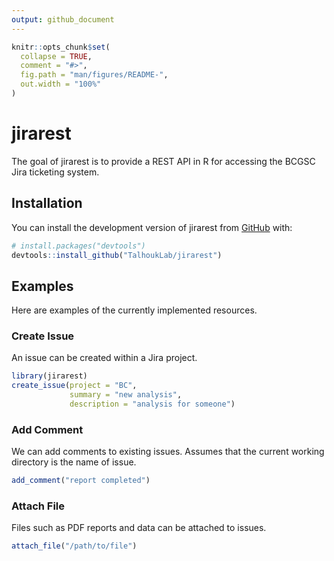 ```yaml
---
output: github_document
---
```


<!-- README.md is generated from README.Rmd. Please edit that file -->

```r
knitr::opts_chunk$set(
  collapse = TRUE,
  comment = "#>",
  fig.path = "man/figures/README-",
  out.width = "100%"
)
```

# jirarest

<!-- badges: start -->
<!-- badges: end -->

The goal of jirarest is to provide a REST API in R for accessing the BCGSC Jira ticketing system.

## Installation

You can install the development version of jirarest from [GitHub](https://github.com/) with:

``` r
# install.packages("devtools")
devtools::install_github("TalhoukLab/jirarest")
```

## Examples

Here are examples of the currently implemented resources.

### Create Issue

An issue can be created within a Jira project.

```r
library(jirarest)
create_issue(project = "BC",
             summary = "new analysis",
             description = "analysis for someone")
```

### Add Comment

We can add comments to existing issues. Assumes that the current working directory is the name of issue.

```r
add_comment("report completed")
```

### Attach File

Files such as PDF reports and data can be attached to issues.

```r
attach_file("/path/to/file")
```

